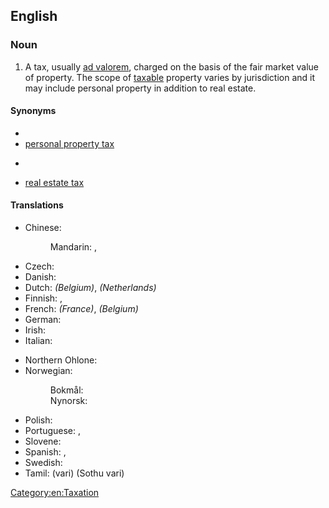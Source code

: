 ==English==
{{wikipedia}}

===Noun===
{{en-noun|es}}

# A tax, usually [[ad valorem]], charged on the basis of the fair market value of property. The scope of [[taxable]] property varies by jurisdiction and it may include personal property in addition to real estate.

====Synonyms====
* {{l|en|council tax}}
* [[personal property tax]]
* {{l|en|rates}} {{q|British, New Zealand, or Australian}}
* [[real estate tax]]

====Translations====
{{trans-top|tax based on the value of property}}
* Chinese:
*: Mandarin: {{t+|cmn|財產稅|sc=Hani}}, {{t+|cmn|财产税|tr=cáichǎnshuì|sc=Hani}}
* Czech: {{t|cs|majetková daň}}
* Danish: {{t|da|ejendomsskat|c}}
* Dutch: {{t|nl|onroerende voorheffing|f}} ''(Belgium)'', {{t+|nl|onroerendezaakbelasting|f}} ''(Netherlands)''
* Finnish: {{t+|fi|kiinteistövero}}, {{t+|fi|varallisuusvero}}
* French: {{t+|fr|taxe foncière|f}} ''(France)'', {{t+|fr|précompte immobilier|m}} ''(Belgium)''
* German: {{t+|de|Grundsteuer|f}}
* Irish: {{t|ga|cáin mhaoine|f}}
* Italian: {{t|it|imposta catastale|f}}
{{trans-mid}}
* Northern Ohlone: {{t|cst|shuumi}}
* Norwegian:
*: Bokmål: {{t|nb|eiendomsskatt|m}}
*: Nynorsk: {{t|nn|eigedomsskatt|m}}
* Polish: {{t|pl|podatek od nieruchomości}}
* Portuguese: {{t|pt|imposto municipal sobre imóveis|m}}, {{t+|pt|imposto predial e territorial urbano|m}}
* Slovene: {{t|sl|davek na premoženje|m}}
* Spanish: {{t|es|impuesto predial|m}}, {{t|es|impuesto real|m}}
* Swedish: {{t+|sv|fastighetsskatt|c}}
* Tamil: {{t+|ta|வரி}} (vari) (Sothu vari)
{{trans-bottom}}

[[Category:en:Taxation]]
